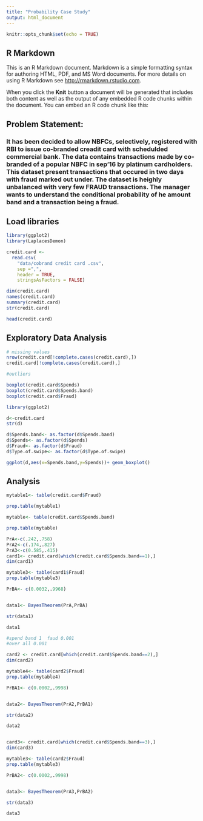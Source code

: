 ```yaml
---
title: "Probability Case Study"
output: html_document
---
```


```r
knitr::opts_chunk$set(echo = TRUE)
```

## R Markdown

This is an R Markdown document. Markdown is a simple formatting syntax for authoring HTML, PDF, and MS Word documents. For more details on using R Markdown see <http://rmarkdown.rstudio.com>.

When you click the **Knit** button a document will be generated that includes both content as well as the output of any embedded R code chunks within the document. You can embed an R code chunk like this:

## Problem Statement:
### It has been decided to allow NBFCs, selectively, registered with RBI to issue co-branded creadit card with schedulded commercial bank. The data contains transactions made by co-branded of a popular NBFC in sep'16 by platinum cardholders. This dataset present transactions that occured in two days with fraud marked out under. The dataset is heighly unbalanced with very few FRAUD transactions. The manager wants to understand the conditional probability of he amount band and a transaction being a fraud.

## Load libraries
```r
library(ggplot2)
library(LaplacesDemon)
```

```r

credit.card <- 
  read.csv(
    "data/cobrand credit card .csv", 
    sep =",", 
    header = TRUE, 
    stringsAsFactors = FALSE)

dim(credit.card)
names(credit.card)
summary(credit.card)
str(credit.card)

head(credit.card)
```

## Exploratory Data Analysis
```r
# missing values
nrow(credit.card[!complete.cases(credit.card),])
credit.card[!complete.cases(credit.card),]

#outliers

boxplot(credit.card$Spends)
boxplot(credit.card$Spends.band)
boxplot(credit.card$Fraud)

library(ggplot2)

d<-credit.card
str(d)

d$Spends.band<- as.factor(d$Spends.band)
d$Spends<- as.factor(d$Spends)
d$Fraud<- as.factor(d$Fraud)
d$Type.of.swipe<- as.factor(d$Type.of.swipe)

ggplot(d,aes(x=Spends.band,y=Spends))+ geom_boxplot()


```
## Analysis
```r
mytable1<- table(credit.card$Fraud)

prop.table(mytable1)

mytable<- table(credit.card$Spends.band)

prop.table(mytable)

PrA<-c(.242,.758)
PrA2<-c(.174,.827)
PrA3<-c(0.585,.415)
card1<- credit.card[which(credit.card$Spends.band==1),]
dim(card1)

mytable3<- table(card1$Fraud)
prop.table(mytable3)

PrBA<- c(0.0032,.9968)


data1<- BayesTheorem(PrA,PrBA)

str(data1)

data1

#spend band 1  faud 0.001
#over all 0.001

card2 <- credit.card[which(credit.card$Spends.band==2),]
dim(card2)

mytable4<- table(card2$Fraud)
prop.table(mytable4)

PrBA1<- c(0.0002,.9998)


data2<- BayesTheorem(PrA2,PrBA1)

str(data2)

data2


card3<- credit.card[which(credit.card$Spends.band==3),]
dim(card3)

mytable3<- table(card2$Fraud)
prop.table(mytable3)

PrBA2<- c(0.0002,.9998)


data3<- BayesTheorem(PrA3,PrBA2)

str(data3)

data3

```

